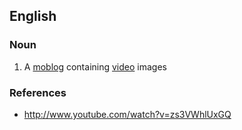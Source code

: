 ==English==

===Noun===
{{en-noun}}

# A [[moblog]] containing [[video]] images

===References===
* http://www.youtube.com/watch?v=zs3VWhlUxGQ